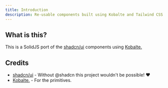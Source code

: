 ```yaml
---
title: Introduction
description: Re-usable components built using Kobalte and Tailwind CSS.
---
```


## What is this?

This is a SolidJS port of the [shadcn/ui](https://ui.shadcn.com) components using [Kobalte.](https://kobalte.dev)

## Credits

- [shadcn/ui](https://github.com/shadcn/ui) - Without @shadcn this project wouldn't be possible! ♥
- [Kobalte.](https://github.com/kobaltedev/kobalte) - For the primitives.
